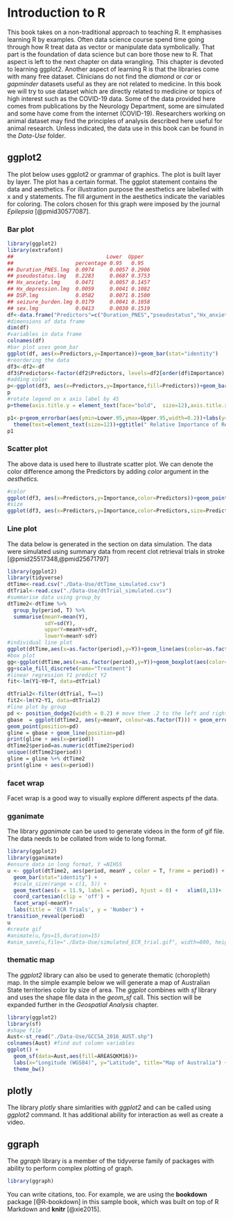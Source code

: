 # Introduction to R {#intro}

This book takes on a non-traditional approach to teaching R. It emphasises learning R by examples. Often data science course spend time going through how R treat data as vector or manipulate data symbolically. That part is the foundation of data science but can bore those new to R. That aspect is left to the next chapter on data wrangling. This chapter is devoted to learning ggplot2. Another aspect of learning R is that the libraries come with many free dataset. Clinicians do not find the _diamond_ or _car_ or _gapminder_ datasets useful as they are not related to medicine. In this book we will try to use dataset which are directly related to medicine or topics of high interest such as the COVID-19 data. Some of the data provided here comes from publications by the Neurology Department, some are simulated and some have come from the internet (COVID-19). Researchers working on animal dataset may find the principles of analysis described here useful for animal research. Unless indicated, the data use in this book can be found in the _Data-Use_ folder. 

## ggplot2
The plot below uses ggplot2 or grammar of graphics. The plot is built layer by layer. The plot has a certain format. The ggplot statement contains the data and aesthetics. For illustration purpose the aesthetics are labelled with x and y statements. The fill argument in the aesthetics indicate the variables for coloring. The colors chosen for this graph were imposed by the journal _Epilepsia_ [@pmid30577087]. 

### Bar plot
```r
library(ggplot2)
library(extrafont)
##                              Lower  Upper
##                    percentage 0.95   0.95  
## Duration_PNES.lmg  0.0974     0.0057 0.2906
## pseudostatus.lmg   0.2283     0.0687 0.3753
## Hx_anxiety.lmg     0.0471     0.0057 0.1457
## Hx_depression.lmg  0.0059     0.0041 0.1082
## DSP.lmg            0.0582     0.0071 0.1500
## seizure_burden.lmg 0.0179     0.0041 0.1058
## sex.lmg            0.0413     0.0030 0.1519
df<-data.frame("Predictors"=c("Duration_PNES","pseudostatus","Hx_anxiety","Hx_depression","DSP","seizure_burden","sex"),"Importance"=c(0.09737,0.22825, 0.047137,0.00487,0.058153,0.01786,0.04131),"Lower.95"=c(0.0057,0.0687,0.0057,0.0041,0.0071,0.0041,0.0030),"Upper.95"=c(0.2906,0.3753,0.1457,0.1082,0.1500,0.1058,0.1519))
#dimensions of data frame
dim(df)
#variables in data frame
colnames(df)
#bar plot uses geom_bar 
ggplot(df, aes(x=Predictors,y=Importance))+geom_bar(stat="identity")
#reordering the data
df3<-df2<-df
df3$Predictors<-factor(df2$Predictors, levels=df2[order(df$Importance),"Predictors"])
#adding color
p<-ggplot(df3, aes(x=Predictors,y=Importance,fill=Predictors))+geom_bar(colour="black",stat="identity",fill=c("#e4b84b","#ce8080","#511c23","#e37c1d","#ffde75","#abb47d","#a1c5cb"))
p
#rotate legend on x axis label by 45
p+theme(axis.title.y = element_text(face="bold",  size=12),axis.title.x = element_text(face="bold", size=12), axis.text.x  = element_text(angle=45, vjust=0.5, size=12))

p1<-p+geom_errorbar(aes(ymin=Lower.95,ymax=Upper.95,width=0.2))+labs(y="R2 exaplained (%)")+
  theme(text=element_text(size=12))+ggtitle(" Relative Importance of Regressors in Linear Models for Cost among patients with non-epileptic seizure")
p1
```
### Scatter plot
The above data is used here to illustrate scatter plot. We can denote the color difference among the Predictors by adding _color_ argument in the _aesthetics_. 
```r
#color
ggplot(df3, aes(x=Predictors,y=Importance,color=Predictors))+geom_point()+theme(axis.title.y = element_text(face="bold",  size=12),axis.title.x = element_text(face="bold", size=12), axis.text.x  = element_text(angle=45, vjust=0.5, size=12))
#size
ggplot(df3, aes(x=Predictors,y=Importance,color=Predictors,size=Predictors))+geom_point()+theme(axis.title.y = element_text(face="bold",  size=12),axis.title.x = element_text(face="bold", size=12), axis.text.x  = element_text(angle=45, vjust=0.5, size=12))
```
### Line plot
The data below is generated in the section on data simulation. The data were simulated using summary data from recent clot retrieval trials in stroke [@pmid25517348,@pmid25671797]

```r
library(ggplot2)
library(tidyverse)
dtTime<-read.csv("./Data-Use/dtTime_simulated.csv")
dtTrial<-read.csv("./Data-Use/dtTrial_simulated.csv")
#summarise data using group_by
dtTime2<-dtTime %>%
  group_by(period, T) %>%
  summarise(meanY=mean(Y),
            sdY=sd(Y),
            upperY=meanY+sdY,
            lowerY=meanY-sdY)
#individual line plot
ggplot(dtTime,aes(x=as.factor(period),y=Y))+geom_line(aes(color=as.factor(T),group=id))+scale_color_manual(values = c("#e38e17", "#8e17e3")) + xlab("Time")+ylab("NIHSS")
#box plot
gg<-ggplot(dtTime,aes(x=as.factor(period),y=Y))+geom_boxplot(aes(color=as.factor(T)))+  xlab("Time")+ylab("NIHSS")
gg+scale_fill_discrete(name="Treatment")
#linear regression Y1 predict Y2
fit<-lm(Y1~Y0+T, data=dtTrial)

dtTrial2<-filter(dtTrial, T==1)
fit2<-lm(Y2~Y1, data=dtTrial2)
#line plot by group
pd <- position_dodge2(width = 0.2) # move them .2 to the left and right
gbase  = ggplot(dtTime2, aes(y=meanY, colour=as.factor(T))) + geom_errorbar(aes(ymin=lowerY, ymax=upperY), width=.3, position=pd)+
geom_point(position=pd) 
gline = gbase + geom_line(position=pd) 
print(gline + aes(x=period))
dtTime2$period=as.numeric(dtTime2$period)
unique((dtTime2$period))
gline = gline %+% dtTime2
print(gline + aes(x=period))
```
### facet wrap
Facet wrap is a good way to visually explore different aspects pf the data.

### gganimate
The library _gganimate_ can be used to generate videos in the form of gif file. The data needs to be collated from wide to long format.
```r
library(ggplot2)
library(gganimate)
#ensure data in long format, Y =NIHSS
u <- ggplot(dtTime2, aes(period, meanY , color = T, frame = period)) +
  geom_bar(stat="identity") +
  #scale_size(range = c(1, 5)) +
  geom_text(aes(x = 11.9, label = period), hjust = 0) +   xlim(0,13)+
  coord_cartesian(clip = 'off') + 
  facet_wrap(~meanY)+
  labs(title = 'ECR Trials', y = 'Number') +
transition_reveal(period)
u
#create gif
#animate(u,fps=15,duration=15)
#anim_save(u,file="./Data-Use/simulated_ECR_trial.gif", width=800, height=800)
```

### thematic map 
The _ggplot2_ library can also be used to generate thematic (choropleth) map. In the simple example below we will generate a map of Australian State territories color by size of area. The _ggplot_ combines with _sf_ library and uses the shape file data in the _geom_sf_ call. This section will be expanded further in the _Geospatial Analysis_ chapter.
```r
library(ggplot2)
library(sf)
#shape file
Aust<-st_read("./Data-Use/GCCSA_2016_AUST.shp") 
colnames(Aust) #find out column variables
ggplot() + 
  geom_sf(data=Aust,aes(fill=AREASQKM16))+
  labs(x="Longitude (WGS84)", y="Latitude", title="Map of Australia") + 
  theme_bw() 
```

## plotly
The library _plotly_ share simlarities with _ggplot2_ and can be called using _ggplot2_ command. It has additional ability for interaction as well as create a video.

## ggraph
The _ggraph_ library is a member of the tidyverse family of packages with ability to perform complex plotting of graph.

```r
library(ggraph)
```

You can write citations, too. For example, we are using the **bookdown** package [@R-bookdown] in this sample book, which was built on top of R Markdown and **knitr** [@xie2015].
